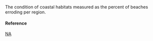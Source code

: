 The condition of coastal habitats measured as the percent of beaches erroding per region.

#### Reference

[NA](http://pubs.usgs.gov/of/2011/1051)
